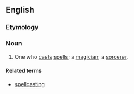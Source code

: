 ==English==

===Etymology===
{{compound|en|spell|caster}}

===Noun===
{{en-noun}}

# One who [[cast#Verb|cast]]s [[spell#Noun|spell]]s; a [[magician]]; a [[sorcerer]].

====Related terms====
* [[spellcasting]]